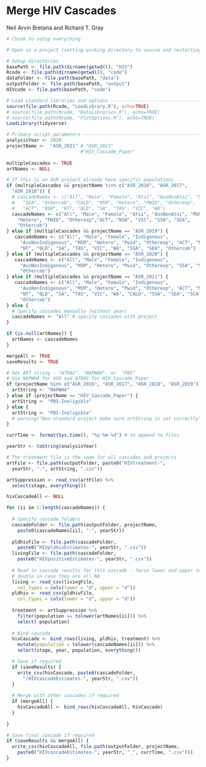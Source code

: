 Merge HIV Cascades
==================
  
Neil Arvin Bretana and Richard T. Gray

```r
# Chunk to setup everything

# Open as a project (setting working directory to source and restarting R)

# Setup directories
basePath <- file.path(dirname(getwd()), "HIV")
Rcode <- file.path(dirname(getwd()), "code") 
dataFolder <- file.path(basePath, "data")
outputFolder <- file.path(basePath, "output")
HIVcode <- file.path(basePath, "code") 

# Load standard libraries and options -----------------------------------------
source(file.path(Rcode, "LoadLibrary.R"), echo=TRUE)
# source(file.path(Rcode, "DataLibraries.R"), echo=TRUE)
# source(file.path(Rcode, "PlotOptions.R"), echo=TRUE)
LoadLibrary(tidyverse)

# Primary script parameters ---------------------------------------------------
analysisYear <- 2020
projectName <-  "ASR_2021" # "ASR_2021" 
                           #"HIV_Cascade_Paper"
                           
multipleCascades <- TRUE
artNames <- NULL

# If this is an ASR project already have specific populations
if (multipleCascades && projectName %in% c("ASR_2016", "ASR_2017", 
  "ASR_2018")) {
  # cascadeNames <- c("All", "Male", "Female", "Atsi", "AusNonAtsi", "SSA",
  #   "SEA", "Othercob", "CALD", "MSM", "Hetero", "PWID", "Otherexp",
  #   "ACT", "NSW", "NT", "QLD", "SA", "TAS", "VIC", "WA")
  cascadeNames <- c("All", "Male", "Female", "Atsi", "AusNonAtsi", "MSM", 
    "Hetero", "PWID", "Otherexp","ACT", "NSW", "VIC", "SSA", "SEA",
    "Othercob")
} else if (multipleCascades && projectName == "ASR_2019") {  
   cascadeNames <- c("All", "Male", "Female", "Indigenous", 
     "AusNonIndigenous", "MSM", "Hetero", "Pwid", "Otherexp", "ACT", "NSW",
     "NT", "QLD", "SA", "TAS", "VIC", "WA", "SSA", "SEA", "Othercob")
} else if (multipleCascades && projectName == "ASR_2020") {  
   cascadeNames <- c("All", "Male", "Female", "Indigenous", 
     "AusNonIndigenous", "MSM", "Hetero", "Pwid", "Otherexp", "SSA", "SEA",
     "Othercob")
} else if (multipleCascades && projectName == "ASR_2021") {  
   cascadeNames <- c("All", "Male", "Female", "Indigenous", 
     "AusNonIndigenous", "MSM", "Hetero", "Pwid", "Otherexp", "ACT", "NSW",
     "NT", "QLD", "SA", "TAS", "VIC", "WA", "CALD", "SSA", "SEA", "SCA", 
     "Othercob")  
} else {
  # Specify cascades manually (without year)
  cascadeNames <- "All" # specify cascades with project 
}

if (is.null(artNames)) {
  artNames <- cascadeNames
}

mergeAll <- TRUE
saveResults <- TRUE

# Set ART string - "ATRAS", "NAPWAH", or  "PBS"
# Use NAPWHA for ASR and ATRAS for HIV_Cascade_Paper
if (projectName %in% c("ASR_2016", "ASR_2017", "ASR_2018", "ASR_2019")) {
  artString <- "NAPWHA" 
} else if (projectName == "HIV_Cascade_Paper") {
  artString <- "PBS-Ineligible"
} else {
  artString <- "PBS-Ineligible"
  # warning("Non-standard project make sure artString is set correctly")
}

currTime <- format(Sys.time(), "%y-%m-%d") # to append to files

```

```r

yearStr <- toString(analysisYear)

# The treatment file is the same for all cascades and projects
artFile <- file.path(outputFolder, paste0("HIVtreatment-", 
  yearStr, "-", artString, ".csv"))

artSuppression <- read_csv(artFile) %>%
  select(stage, everything())

hivCascadeAll <- NULL

for (ii in 1:length(cascadeNames)) {
  
  # Specify cascade folders
  cascadeFolder <- file.path(outputFolder, projectName, 
    paste0(cascadeNames[ii], "-", yearStr))
  
  pldhivFile <- file.path(cascadeFolder, 
    paste0("HIVpldhivEstimates-", yearStr, ".csv"))
  livingFile <- file.path(cascadeFolder, 
    paste0("HIVpositiveEstimates-", yearStr, ".csv"))
  
  # Read in cascade results for this cascade - force lower and upper to be
  # double in case they are all NA
  living <- read_csv(livingFile, 
    col_types = cols(lower = "d", upper = "d"))
  pldhiv <- read_csv(pldhivFile, 
    col_types = cols(lower = "d", upper = "d"))
  
  treatment <- artSuppression %>%
    filter(population == tolower(artNames[ii])) %>%
    select(-population)
  
  # Bind cascade
  hivCascade <- bind_rows(living, pldhiv, treatment) %>%
    mutate(population = tolower(cascadeNames[ii])) %>%
    select(stage, year, population, everything())

  # Save if required
  if (saveResults) {
    write_csv(hivCascade, paste0(cascadeFolder, 
      "/HIVcascadeEstimates-", yearStr, ".csv"))
  }
  
  # Merge with other cascades if required
  if (mergeAll) {
    hivCascadeAll <- bind_rows(hivCascadeAll, hivCascade)
  }
  
}

# Save final cascade if required
if (saveResults && mergeAll) {
  write_csv(hivCascadeAll, file.path(outputFolder, projectName,
    paste0("HIVcascadeEstimates-", yearStr, "_", currTime, ".csv")))
}

```


